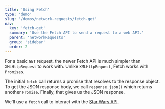 ```yaml
---
title: 'Using Fetch'
type: 'demo'
slug: '/demos/network-requests/fetch-get'
nav:
  key: 'fetch-get'
  summary: 'Use the Fetch API to send a request to a web API.'
  parent: 'networkRequests'
  group: 'sidebar'
  order: 2
---
```


For a basic `GET` request, the newer Fetch API is much simpler than `XMLHttpRequest` to work with. Unlike `XMLHttpRequest`, Fetch works with `Promise`s. 

The initial `fetch` call returns a promise that resolves to the response object. To get the JSON response body, we call `response.json()` which returns another `Promise`. Finally, that gives us the JSON response.

We'll use a `fetch` call to interact with the [Star Wars API](https://swapi.dev/).
